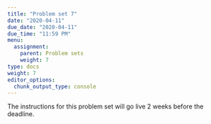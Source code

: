 ```yaml
---
title: "Problem set 7"
date: "2020-04-11"
due_date: "2020-04-11"
due_time: "11:59 PM"
menu:
  assignment:
    parent: Problem sets
    weight: 7
type: docs
weight: 7
editor_options: 
  chunk_output_type: console
---
```


The instructions for this problem set will go live 2 weeks before the deadline.
